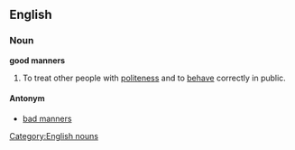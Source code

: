 ==English==
===Noun===
'''good manners'''

#{{pluralonly}}To treat other people with [[politeness]] and to [[behave]] correctly in public.

====Antonym====
*[[bad manners]]

[[Category:English nouns]]